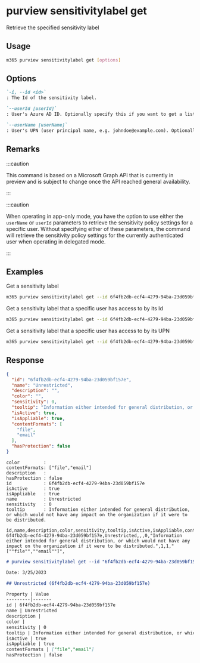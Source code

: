 
# purview sensitivitylabel get

Retrieve the specified sensitivity label

## Usage

```sh
m365 purview sensitivitylabel get [options]
```

## Options

```md definition-list
`-i, --id <id>`
: The Id of the sensitivity label.

`--userId [userId]`
: User's Azure AD ID. Optionally specify this if you want to get a list of sensitivity labels that the user has access to. Specify either `userId` or `userName` but not both.

`--userName [userName]`
: User's UPN (user principal name, e.g. johndoe@example.com). Optionally specify this if you want to get a list of sensitivity labels that the user has access to. Specify either `userId` or `userName` but not both.
```

<Global />

## Remarks

:::caution

This command is based on a Microsoft Graph API that is currently in preview and is subject to change once the API reached general availability.

:::

:::caution

When operating in app-only mode, you have the option to use either the `userName` or `userId` parameters to retrieve the sensitivity policy settings for a specific user. Without specifying either of these parameters, the command will retrieve the sensitivity policy settings for the currently authenticated user when operating in delegated mode.

:::


## Examples

Get a sensitivity label

```sh
m365 purview sensitivitylabel get --id 6f4fb2db-ecf4-4279-94ba-23d059bf157e
```

Get a sensitivity label that a specific user has access to by its Id

```sh
m365 purview sensitivitylabel get --id 6f4fb2db-ecf4-4279-94ba-23d059bf157e --userId 59f80e08-24b1-41f8-8586-16765fd830d3
```

Get a sensitivity label that a specific user has access to by its UPN

```sh
m365 purview sensitivitylabel get --id 6f4fb2db-ecf4-4279-94ba-23d059bf157e --userName john.doe@contoso.com
```

## Response

<Tabs>
  <TabItem value="JSON">

  ```json
  {
    "id": "6f4fb2db-ecf4-4279-94ba-23d059bf157e",
    "name": "Unrestricted",
    "description": "",
    "color": "",
    "sensitivity": 0,
    "tooltip": "Information either intended for general distribution, or which would not have any impact on the organization if it were to be distributed.",
    "isActive": true,
    "isAppliable": true,
    "contentFormats": [
      "file",
      "email"
    ],
    "hasProtection": false
  }
  ```

  </TabItem>
  <TabItem value="Text">

  ```text
  color         :
  contentFormats: ["file","email"]
  description   :
  hasProtection : false
  id            : 6f4fb2db-ecf4-4279-94ba-23d059bf157e
  isActive      : true
  isAppliable   : true
  name          : Unrestricted
  sensitivity   : 0
  tooltip       : Information either intended for general distribution, or which would not have any impact on the organization if it were to be distributed.
  ```

  </TabItem>
  <TabItem value="CSV">

  ```csv
  id,name,description,color,sensitivity,tooltip,isActive,isAppliable,contentFormats,hasProtection
  6f4fb2db-ecf4-4279-94ba-23d059bf157e,Unrestricted,,,0,"Information either intended for general distribution, or which would not have any impact on the organization if it were to be distributed.",1,1,"[""file"",""email""]",
  ```

  </TabItem>
  <TabItem value="Markdown">

  ```md
  # purview sensitivitylabel get --id "6f4fb2db-ecf4-4279-94ba-23d059bf157e"

  Date: 3/25/2023

  ## Unrestricted (6f4fb2db-ecf4-4279-94ba-23d059bf157e)

  Property | Value
  ---------|-------
  id | 6f4fb2db-ecf4-4279-94ba-23d059bf157e
  name | Unrestricted
  description |
  color |
  sensitivity | 0
  tooltip | Information either intended for general distribution, or which would not have any impact on the organization if it were to be distributed.
  isActive | true
  isAppliable | true
  contentFormats | ["file","email"]
  hasProtection | false
  ```

  </TabItem>
</Tabs>

